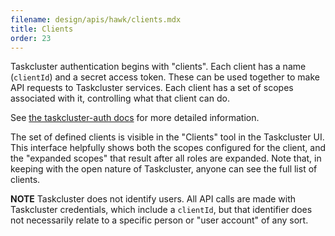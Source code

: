```yaml
---
filename: design/apis/hawk/clients.mdx
title: Clients
order: 23
---
```


Taskcluster authentication begins with "clients". Each client has a name
(`clientId`) and a secret access token. These can be used together to make API
requests to Taskcluster services. Each client has a set of scopes associated
with it, controlling what that client can do.

See [the taskcluster-auth
docs](/docs/reference/platform/auth/clients) for more detailed
information.

The set of defined clients is visible in the "Clients" tool in the Taskcluster
UI.  This interface helpfully shows both the scopes configured for the client,
and the "expanded scopes" that result after all roles are expanded. Note that,
in keeping with the open nature of Taskcluster, anyone can see the full list of
clients.

**NOTE** Taskcluster does not identify users. All API calls are made with
Taskcluster credentials, which include a `clientId`, but that identifier does
not necessarily relate to a specific person or "user account" of any sort.
